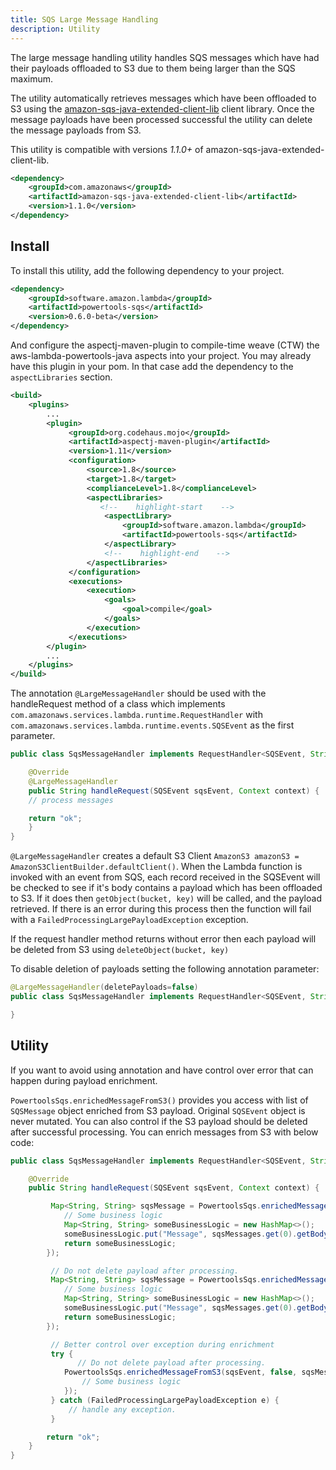 ```yaml
---
title: SQS Large Message Handling
description: Utility
---
```


The large message handling utility handles SQS messages which have had their payloads
offloaded to S3 due to them being larger than the SQS maximum.

The utility automatically retrieves messages which have been offloaded to S3 using the
[amazon-sqs-java-extended-client-lib](https://github.com/awslabs/amazon-sqs-java-extended-client-lib)
client library. Once the message payloads have been processed successful the
utility can delete the message payloads from S3.

This utility is compatible with versions *1.1.0+* of amazon-sqs-java-extended-client-lib.

```xml
<dependency>
    <groupId>com.amazonaws</groupId>
    <artifactId>amazon-sqs-java-extended-client-lib</artifactId>
    <version>1.1.0</version>
</dependency>
```

## Install

To install this utility, add the following dependency to your project.

```xml
<dependency>
    <groupId>software.amazon.lambda</groupId>
    <artifactId>powertools-sqs</artifactId>
    <version>0.6.0-beta</version>
</dependency>
```

And configure the aspectj-maven-plugin to compile-time weave (CTW) the
aws-lambda-powertools-java aspects into your project. You may already have this
plugin in your pom. In that case add the dependency to the `aspectLibraries`
section.

```xml
<build>
    <plugins>
        ...
        <plugin>
             <groupId>org.codehaus.mojo</groupId>
             <artifactId>aspectj-maven-plugin</artifactId>
             <version>1.11</version>
             <configuration>
                 <source>1.8</source>
                 <target>1.8</target>
                 <complianceLevel>1.8</complianceLevel>
                 <aspectLibraries>
                    <!--    highlight-start    -->
                     <aspectLibrary>
                         <groupId>software.amazon.lambda</groupId>
                         <artifactId>powertools-sqs</artifactId>
                     </aspectLibrary>
                     <!--    highlight-end    -->
                 </aspectLibraries>
             </configuration>
             <executions>
                 <execution>
                     <goals>
                         <goal>compile</goal>
                     </goals>
                 </execution>
             </executions>
        </plugin>
        ...
    </plugins>
</build>
```

The annotation `@LargeMessageHandler` should be used with the handleRequest method of a class
which implements `com.amazonaws.services.lambda.runtime.RequestHandler` with
`com.amazonaws.services.lambda.runtime.events.SQSEvent` as the first parameter.

```java
public class SqsMessageHandler implements RequestHandler<SQSEvent, String> {

    @Override
    @LargeMessageHandler
    public String handleRequest(SQSEvent sqsEvent, Context context) {
    // process messages

    return "ok";
    }
}
```

`@LargeMessageHandler` creates a default S3 Client `AmazonS3 amazonS3 = AmazonS3ClientBuilder.defaultClient()`.
When the Lambda function is invoked with an event from SQS, each record received
in the SQSEvent will be checked to see if it's body contains a payload which has
been offloaded to S3. If it does then `getObject(bucket, key)` will be called,
and the payload retrieved. If there is an error during this process then the
function will fail with a `FailedProcessingLargePayloadException` exception.

If the request handler method returns without error then each payload will be
deleted from S3 using `deleteObject(bucket, key)`

To disable deletion of payloads setting the following annotation parameter:

```java
@LargeMessageHandler(deletePayloads=false)
public class SqsMessageHandler implements RequestHandler<SQSEvent, String> {

}
```

## Utility

If you want to avoid using annotation and have control over error that can happen during payload enrichment.

`PowertoolsSqs.enrichedMessageFromS3()` provides you access with list of `SQSMessage` object enriched from S3 payload.
Original `SQSEvent` object is never mutated. You can also control if the S3 payload should be deleted after successful
processing. You can enrich messages from S3 with below code:

```java
public class SqsMessageHandler implements RequestHandler<SQSEvent, String> {

    @Override
    public String handleRequest(SQSEvent sqsEvent, Context context) {

         Map<String, String> sqsMessage = PowertoolsSqs.enrichedMessageFromS3(sqsEvent, sqsMessages -> {
            // Some business logic
            Map<String, String> someBusinessLogic = new HashMap<>();
            someBusinessLogic.put("Message", sqsMessages.get(0).getBody());
            return someBusinessLogic;
        });

         // Do not delete payload after processing.
         Map<String, String> sqsMessage = PowertoolsSqs.enrichedMessageFromS3(sqsEvent, false, sqsMessages -> {
            // Some business logic
            Map<String, String> someBusinessLogic = new HashMap<>();
            someBusinessLogic.put("Message", sqsMessages.get(0).getBody());
            return someBusinessLogic;
        });

         // Better control over exception during enrichment
         try {
               // Do not delete payload after processing.
            PowertoolsSqs.enrichedMessageFromS3(sqsEvent, false, sqsMessages -> {
                // Some business logic
            });
         } catch (FailedProcessingLargePayloadException e) {
             // handle any exception.
         }

        return "ok";
    }
}
```